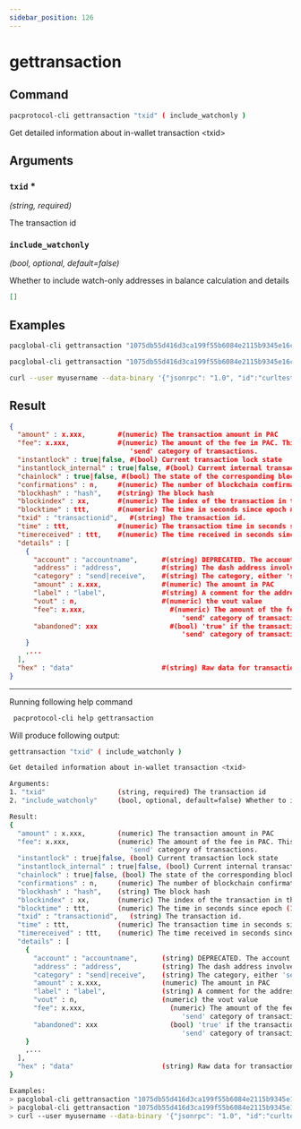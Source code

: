 ```yaml
---
sidebar_position: 126
---
```


# gettransaction
## Command

```bash
pacprotocol-cli gettransaction "txid" ( include_watchonly )
```

Get detailed information about in-wallet transaction &lt;txid&gt;



## Arguments

### `txid` <span class='asterisk'>*</span>
*(string, required)*

The transaction id


### `include_watchonly` 
*(bool, optional, default=false)*

Whether to include watch-only addresses in balance calculation and details

```json
[]
```




## Examples
```bash
pacglobal-cli gettransaction "1075db55d416d3ca199f55b6084e2115b9345e16c5cf302fc80e9d5fbf5d48d"
```

```bash
pacglobal-cli gettransaction "1075db55d416d3ca199f55b6084e2115b9345e16c5cf302fc80e9d5fbf5d48d" true
```

```bash
curl --user myusername --data-binary '{"jsonrpc": "1.0", "id":"curltest", "method": "gettransaction", "params": ["1075db55d416d3ca199f55b6084e2115b9345e16c5cf302fc80e9d5fbf5d48d"] }' -H 'content-type: text/plain;' http://127.0.0.1:1111/
```
## Result
```json
{
  "amount" : x.xxx,        #(numeric) The transaction amount in PAC
  "fee": x.xxx,            #(numeric) The amount of the fee in PAC. This is negative and only available for the 
                              'send' category of transactions.
  "instantlock" : true|false, #(bool) Current transaction lock state
  "instantlock_internal" : true|false, #(bool) Current internal transaction lock state
  "chainlock" : true|false, #(bool) The state of the corresponding block chainlock
  "confirmations" : n,     #(numeric) The number of blockchain confirmations
  "blockhash" : "hash",    #(string) The block hash
  "blockindex" : xx,       #(numeric) The index of the transaction in the block that includes it
  "blocktime" : ttt,       #(numeric) The time in seconds since epoch #(1 Jan 1970 GMT)
  "txid" : "transactionid",   #(string) The transaction id.
  "time" : ttt,            #(numeric) The transaction time in seconds since epoch #(1 Jan 1970 GMT)
  "timereceived" : ttt,    #(numeric) The time received in seconds since epoch #(1 Jan 1970 GMT)
  "details" : [
    {
      "account" : "accountname",      #(string) DEPRECATED. The account name involved in the transaction, can be "" for the default account.
      "address" : "address",          #(string) The dash address involved in the transaction
      "category" : "send|receive",    #(string) The category, either 'send' or 'receive'
      "amount" : x.xxx,               #(numeric) The amount in PAC
      "label" : "label",              #(string) A comment for the address/transaction, if any
      "vout" : n,                     #(numeric) the vout value
      "fee": x.xxx,                     #(numeric) The amount of the fee in PAC. This is negative and only available for the 
                                           'send' category of transactions.
      "abandoned": xxx                  #(bool) 'true' if the transaction has been abandoned #(inputs are respendable). Only available for the 
                                           'send' category of transactions.
    }
    ,...
  ],
  "hex" : "data"                      #(string) Raw data for transaction
}
```


___

Running following help command
```bash
 pacprotocol-cli help gettransaction
```
Will produce following output:


```bash
gettransaction "txid" ( include_watchonly )

Get detailed information about in-wallet transaction <txid>

Arguments:
1. "txid"                  (string, required) The transaction id
2. "include_watchonly"     (bool, optional, default=false) Whether to include watch-only addresses in balance calculation and details[]

Result:
{
  "amount" : x.xxx,        (numeric) The transaction amount in PAC
  "fee": x.xxx,            (numeric) The amount of the fee in PAC. This is negative and only available for the 
                              'send' category of transactions.
  "instantlock" : true|false, (bool) Current transaction lock state
  "instantlock_internal" : true|false, (bool) Current internal transaction lock state
  "chainlock" : true|false, (bool) The state of the corresponding block chainlock
  "confirmations" : n,     (numeric) The number of blockchain confirmations
  "blockhash" : "hash",    (string) The block hash
  "blockindex" : xx,       (numeric) The index of the transaction in the block that includes it
  "blocktime" : ttt,       (numeric) The time in seconds since epoch (1 Jan 1970 GMT)
  "txid" : "transactionid",   (string) The transaction id.
  "time" : ttt,            (numeric) The transaction time in seconds since epoch (1 Jan 1970 GMT)
  "timereceived" : ttt,    (numeric) The time received in seconds since epoch (1 Jan 1970 GMT)
  "details" : [
    {
      "account" : "accountname",      (string) DEPRECATED. The account name involved in the transaction, can be "" for the default account.
      "address" : "address",          (string) The dash address involved in the transaction
      "category" : "send|receive",    (string) The category, either 'send' or 'receive'
      "amount" : x.xxx,               (numeric) The amount in PAC
      "label" : "label",              (string) A comment for the address/transaction, if any
      "vout" : n,                     (numeric) the vout value
      "fee": x.xxx,                     (numeric) The amount of the fee in PAC. This is negative and only available for the 
                                           'send' category of transactions.
      "abandoned": xxx                  (bool) 'true' if the transaction has been abandoned (inputs are respendable). Only available for the 
                                           'send' category of transactions.
    }
    ,...
  ],
  "hex" : "data"                      (string) Raw data for transaction
}

Examples:
> pacglobal-cli gettransaction "1075db55d416d3ca199f55b6084e2115b9345e16c5cf302fc80e9d5fbf5d48d"
> pacglobal-cli gettransaction "1075db55d416d3ca199f55b6084e2115b9345e16c5cf302fc80e9d5fbf5d48d" true
> curl --user myusername --data-binary '{"jsonrpc": "1.0", "id":"curltest", "method": "gettransaction", "params": ["1075db55d416d3ca199f55b6084e2115b9345e16c5cf302fc80e9d5fbf5d48d"] }' -H 'content-type: text/plain;' http://127.0.0.1:1111/

```

